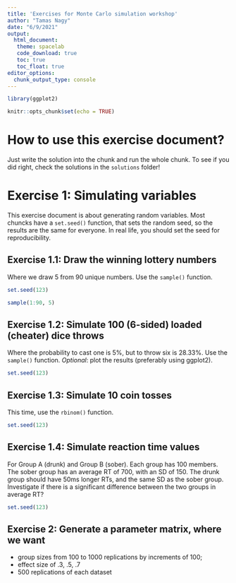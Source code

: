 ```yaml
---
title: 'Exercises for Monte Carlo simulation workshop'
author: "Tamas Nagy"
date: "6/9/2021"
output: 
  html_document:
   theme: spacelab
   code_download: true
   toc: true
   toc_float: true
editor_options: 
  chunk_output_type: console
---
```


```r
library(ggplot2)

knitr::opts_chunk$set(echo = TRUE)
```

# How to use this exercise document?

Just write the solution into the chunk and run the whole chunk. To see if you did right, check the solutions in the `solutions` folder!

# Exercise 1: Simulating variables

This exercise document is about generating random variables. Most chuncks have a `set.seed()` function, that sets the random seed, so the results are the same for everyone. In real life, you should set the seed for reproducibility.


## Exercise 1.1: Draw the winning lottery numbers 
Where we draw 5 from 90 unique numbers. Use the `sample()` function.

```r
set.seed(123)

sample(1:90, 5)
```

## Exercise 1.2: Simulate 100 (6-sided) loaded (cheater) dice throws
Where the probability to cast one is 5%, but to throw six is 28.33%. Use the `sample()` function.
*Optional*: plot the results (preferably using ggplot2). 

```r
set.seed(123)


```


## Exercise 1.3: Simulate 10 coin tosses
This time, use the `rbinom()` function.

```r
set.seed(123)


```

## Exercise 1.4: Simulate reaction time values 
For Group A (drunk) and Group B (sober). Each group has 100 members. The sober group has an average RT of 700, with an SD of 150. The drunk group should have 50ms longer RTs, and the same SD as the sober group. 
Investigate if there is a significant difference between the two groups in average RT?

```r
set.seed(123)


```

## Exercise 2: Generate a parameter matrix, where we want 
- group sizes from 100 to 1000 replications by increments of 100;
- effect size of .3, .5, .7
- 500 replications of each dataset


```r

```



